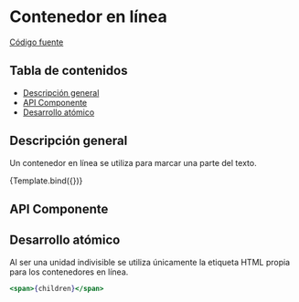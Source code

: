 
<Meta title="Atoms/Span" component={Span} />


# Contenedor en línea

[Código fuente](https://github.com/SGDavid2719/DesignSystem/tree/master/src/stories/atoms/Span)

## Tabla de contenidos

-   [Descripción general](#descripción-general)
-   [API Componente](#api-componente)
-   [Desarrollo atómico](#desarrollo-atómico)

## Descripción general

Un contenedor en línea se utiliza para marcar una parte del texto.

<Canvas>
    <Story
        name="Default"
        args={{
            children: "Span",
        }}
    >
        {Template.bind({})}
    </Story>
</Canvas>

## API Componente

<Props of={Span} />

## Desarrollo atómico

Al ser una unidad indivisible se utiliza únicamente la etiqueta HTML propia para los contenedores en línea.

```jsx
<span>{children}</span>
```
